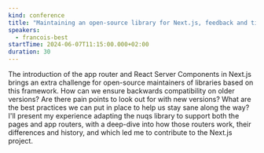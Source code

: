 ```yaml
---
kind: conference
title: "Maintaining an open-source library for Next.js, feedback and tips"
speakers:
  - francois-best
startTime: 2024-06-07T11:15:00.000+02:00
duration: 30
---
```


The introduction of the app router and React Server Components in Next.js brings an extra challenge for open-source maintainers of libraries based on this framework.
How can we ensure backwards compatibility on older versions? Are there pain points to look out for with new versions? What are the best practices we can put in place to help us stay sane along the way?
I'll present my experience adapting the nuqs library to support both the pages and app routers, with a deep-dive into how those routers work, their differences and history, and which led me to contribute to the Next.js project.
